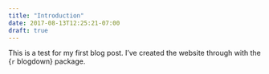 ```yaml
---
title: "Introduction"
date: 2017-08-13T12:25:21-07:00
draft: true
---
```


This is a test for my first blog post.  I've created the website through with the {`r` blogdown} package.